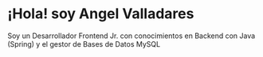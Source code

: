 # ¡Hola! soy Angel Valladares

Soy un Desarrollador Frontend Jr. con conocimientos en Backend  con Java (Spring) y el gestor de Bases de Datos MySQL
